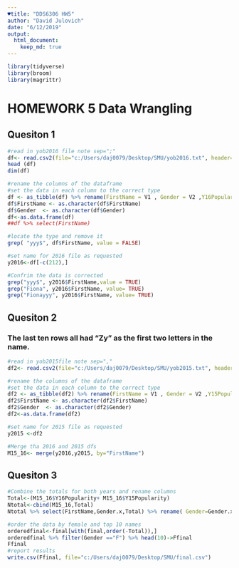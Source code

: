 ```yaml
---
♥title: "DDS6306 HW5"
author: "David Julovich"
date: "6/12/2019"
output: 
  html_document:
    keep_md: true
---
```

```r
library(tidyverse)
library(broom)
library(magrittr)
```
# HOMEWORK 5 Data Wrangling
## Quesiton 1

```r
#read in yob2016 file note sep=";"
df<- read.csv2(file="c:/Users/daj0079/Desktop/SMU/yob2016.txt", header= FALSE, sep=";")
head (df)
dim(df)

#rename the columns of the dataframe 
#set the data in each column to the correct type
df <- as_tibble(df) %>% rename(FirstName = V1 , Gender = V2 ,Y16Popularity = V3) ->df
df$FirstName <- as.character(df$FirstName)
df$Gender  <- as.character(df$Gender)
df<-as.data.frame(df)
##df %>% select(FirstName)

#locate the type and remove it
grep( "yyy$", df$FirstName, value = FALSE) 

#set name for 2016 file as requested
y2016<-df[-c(212),]
```


```r
#Confrim the data is corrected
grep("yyy$", y2016$FirstName,value = TRUE) 
grep("Fiona", y2016$FirstName, value= TRUE)
grep("Fionayyy", y2016$FirstName, value= TRUE)
```

## Quesiton 2
### The last ten rows all had "Zy" as the first two letters in the name.
```r

#read in yob2015file note sep=","
df2<- read.csv2(file="c:/Users/daj0079/Desktop/SMU/yob2015.txt", header= FALSE, sep=",")

#rename the columns of the dataframe 
#set the data in each column to the correct type
df2 <- as_tibble(df2) %>% rename(FirstName = V1 , Gender = V2 ,Y15Popularity = V3) ->df2
df2$FirstName <- as.character(df2$FirstName)
df2$Gender  <- as.character(df2$Gender)
df2<-as.data.frame(df2)

#set name for 2015 file as requested
y2015 <-df2

#Merge tha 2016 and 2015 dfs
M15_16<- merge(y2016,y2015, by="FirstName")

```

## Quesiton 3
```r
#Combine the totals for both years and rename columns
Total<-(M15_16$Y16Popularity+ M15_16$Y15Popularity)
Ntotal<-cbind(M15_16,Total)
Ntotal %>% select(FirstName,Gender.x,Total) %>% rename( Gender=Gender.x) -> final

#order the data by female and top 10 names 
orderedfinal<-final[with(final,order(-Total)),]
orderedfinal %>% filter(Gender =="F") %>% head(10)->Ffinal
Ffinal
#report results
write.csv(Ffinal, file="c:/Users/daj0079/Desktop/SMU/final.csv")


```